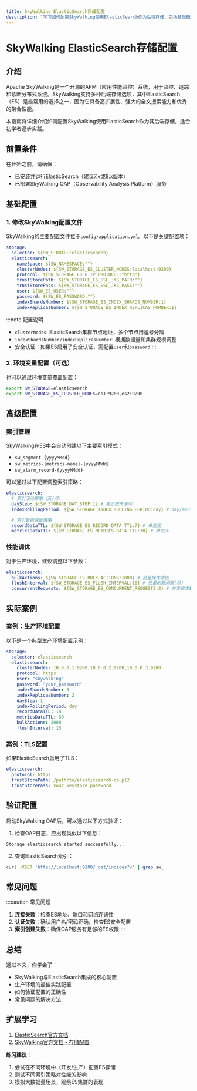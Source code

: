 ```yaml
---
title: SkyWalking ElasticSearch存储配置
description: "学习如何配置SkyWalking使用ElasticSearch作为后端存储，包括基础概念、详细步骤和实际案例。"
---
```


# SkyWalking ElasticSearch存储配置

## 介绍

Apache SkyWalking是一个开源的APM（应用性能监控）系统，用于监控、追踪和诊断分布式系统。SkyWalking支持多种后端存储选项，其中ElasticSearch（ES）是最常用的选择之一，因为它具备高扩展性、强大的全文搜索能力和优秀的聚合性能。

本指南将详细介绍如何配置SkyWalking使用ElasticSearch作为其后端存储，适合初学者逐步实践。

## 前置条件

在开始之前，请确保：
- 已安装并运行ElasticSearch（建议7.x或8.x版本）
- 已部署SkyWalking OAP（Observability Analysis Platform）服务

## 基础配置

### 1. 修改SkyWalking配置文件

SkyWalking的主要配置文件位于`config/application.yml`。以下是关键配置项：

```yaml
storage:
  selector: ${SW_STORAGE:elasticsearch}
  elasticsearch:
    nameSpace: ${SW_NAMESPACE:""}
    clusterNodes: ${SW_STORAGE_ES_CLUSTER_NODES:localhost:9200}
    protocol: ${SW_STORAGE_ES_HTTP_PROTOCOL:"http"}
    trustStorePath: ${SW_STORAGE_ES_SSL_JKS_PATH:""}
    trustStorePass: ${SW_STORAGE_ES_SSL_JKS_PASS:""}
    user: ${SW_ES_USER:""}
    password: ${SW_ES_PASSWORD:""}
    indexShardsNumber: ${SW_STORAGE_ES_INDEX_SHARDS_NUMBER:1}
    indexReplicasNumber: ${SW_STORAGE_ES_INDEX_REPLICAS_NUMBER:1}
```

:::note 配置说明
- `clusterNodes`: ElasticSearch集群节点地址，多个节点用逗号分隔
- `indexShardsNumber/indexReplicasNumber`: 根据数据量和集群规模调整
- 安全认证：如果ES启用了安全认证，需配置`user`和`password`
:::

### 2. 环境变量配置（可选）

也可以通过环境变量覆盖配置：

```bash
export SW_STORAGE=elasticsearch
export SW_STORAGE_ES_CLUSTER_NODES=es1:9200,es2:9200
```

## 高级配置

### 索引管理

SkyWalking在ES中会自动创建以下主要索引模式：
- `sw_segment-{yyyyMMdd}`
- `sw_metrics-{metrics-name}-{yyyyMMdd}`
- `sw_alarm_record-{yyyyMMdd}`

可以通过以下配置调整索引策略：

```yaml
elasticsearch:
  # 索引滚动策略（天/月）
  dayStep: ${SW_STORAGE_DAY_STEP:1} # 表示按天滚动
  indexRollingPeriod: ${SW_STORAGE_INDEX_ROLLING_PERIOD:day} # day/month

  # 索引数据保留策略
  recordDataTTL: ${SW_STORAGE_ES_RECORD_DATA_TTL:7} # 单位天
  metricsDataTTL: ${SW_STORAGE_ES_METRICS_DATA_TTL:30} # 单位天
```

### 性能调优

对于生产环境，建议调整以下参数：

```yaml
elasticsearch:
  bulkActions: ${SW_STORAGE_ES_BULK_ACTIONS:1000} # 批量操作阈值
  flushInterval: ${SW_STORAGE_ES_FLUSH_INTERVAL:10} # 批量刷新间隔(秒)
  concurrentRequests: ${SW_STORAGE_ES_CONCURRENT_REQUESTS:2} # 并发请求数
```

## 实际案例

### 案例：生产环境配置

以下是一个典型生产环境配置示例：

```yaml
storage:
  selector: elasticsearch
  elasticsearch:
    clusterNodes: 10.0.0.1:9200,10.0.0.2:9200,10.0.0.3:9200
    protocol: https
    user: "skywalking"
    password: "your_password"
    indexShardsNumber: 3
    indexReplicasNumber: 2
    dayStep: 1
    indexRollingPeriod: day
    recordDataTTL: 14
    metricsDataTTL: 60
    bulkActions: 2000
    flushInterval: 15
```

### 案例：TLS配置

如果ElasticSearch启用了TLS：

```yaml
elasticsearch:
  protocol: https
  trustStorePath: /path/to/elasticsearch-ca.p12
  trustStorePass: your_keystore_password
```

## 验证配置

启动SkyWalking OAP后，可以通过以下方式验证：

1. 检查OAP日志，应出现类似以下信息：
```
Storage elasticsearch started successfully...
```

2. 查询ElasticSearch索引：
```bash
curl -XGET 'http://localhost:9200/_cat/indices?v' | grep sw_
```

## 常见问题

:::caution 常见问题
1. **连接失败**：检查ES地址、端口和网络连通性
2. **认证失败**：确认用户名/密码正确，检查ES安全配置
3. **索引创建失败**：确保OAP服务有足够的ES权限
:::

## 总结

通过本文，你学会了：
- SkyWalking与ElasticSearch集成的核心配置
- 生产环境的最佳实践配置
- 如何验证配置的正确性
- 常见问题的解决方法

## 扩展学习

1. [ElasticSearch官方文档](https://www.elastic.co/guide/index.html)
2. [SkyWalking官方文档 - 存储配置](https://skywalking.apache.org/docs/main/latest/en/setup/backend/backend-storage/)

**练习建议**：
1. 尝试在不同环境中（开发/生产）配置ES存储
2. 测试不同索引策略对性能的影响
3. 模拟大数据量场景，观察ES集群的表现